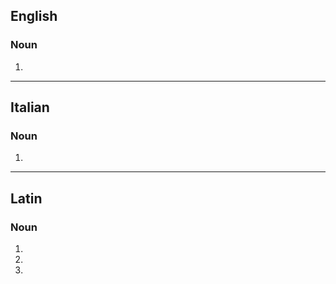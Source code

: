 ==English==

===Noun===
{{head|en|noun form}}

# {{plural of|clipeus|lang=en}}

----

==Italian==

===Noun===
{{head|it|noun plural form|g=m}}

# {{plural of|clipeo|lang=it}}

----

==Latin==

===Noun===
{{la-noun-form|clipeī}}

# {{inflection of|clipeus||nom|p|lang=la}}
# {{inflection of|clipeus||gen|s|lang=la}}
# {{inflection of|clipeus||voc|p|lang=la}}